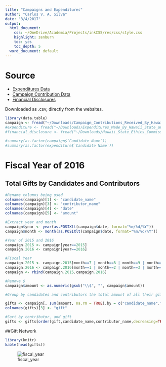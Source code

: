 ```yaml
---
title: "Campaigns and Expenditures"
author: "Carlos V. A. Silva"
date: "3/4/2017"
output:
  html_document:
    css: ~/OneDrive/Academia/Projects/inkCSS/res/css/style.css
    highlight: zenburn  
    toc: yes
    toc_depth: 5
  word_document: default
---
```


# Source

 * [Expenditures Data](http://ags.hawaii.gov/campaign/cc/view-searchable-data/expenditures-made/)
 * [Campaign Contribution Data](http://ags.hawaii.gov/campaign/cc/view-searchable-data/campaign-contributions-received/)
 * [Financial Disclosures](http://ethics.hawaii.gov/2016-legislator-financial/)
 
Downloaded as .csv, directly from the websites.

```r
library(data.table)
campaign <- fread("~/Downloads/Campaign_Contributions_Received_By_Hawaii_State_and_County_Candidates_From_November_8__2006_Through_November_8__2016.csv")
#expenditure <- fread("~/Downloads/Expenditures_Made_By_Hawaii_State_and_County_Candidates_From_November_8__2006_Through_November_8__2016.csv")
#financial_disclosure <- fread("~/Downloads/Hawaii_State_Ethics_Commission_s_2016_Legislator_Financial_Disclosure.csv")

```

```r
#summary(as.factor(campaign$`Candidate Name`))
#summary(as.factor(expenditure$`Candidate Name`))
```

# Fiscal Year of 2016

## Total Gifts by Candidates and Contributors

```r
#Rename columns being used
colnames(campaign)[1] <- "candidate_name"
colnames(campaign)[3] <- "contributor_name"
colnames(campaign)[4] <- "date"
colnames(campaign)[5] <- "amount"

#Extract year and month
campaign$year <- year(as.POSIXlt(campaign$date, format="%m/%d/%Y"))
campaign$month <- month(as.POSIXlt(campaign$date, format="%m/%d/%Y"))

#Year of 2015 and 2016
campaign.2015 <- campaign[year==2015]
campaign.2016 <- campaign[year==2016]

#Fiscal Year
campaign.2015 <- campaign.2015[month==7 | month==8 | month==9 | month==10 | month==11 | month==12]
campaign.2016 <- campaign.2016[month==1 | month==2 | month==3 | month==4 | month==5 | month==6]
campaign <- rbind(campaign.2015,campaign.2016)

#Remove $
campaign$amount <- as.numeric(gsub("\\$", "", campaign$amount))

#Group by candidates and contributors the total amount of all their gifts in 2016, 

gifts <- campaign[, sum(amount, na.rm = TRUE),by = c("candidate_name","contributor_name")]
colnames(gifts)[3] <- "gift"

#Sort by contributor, and gift
gifts <- gifts[order(gift,candidate_name,contributor_name,decreasing=TRUE),]

```

##Gift Network

```r
library(knitr)
kable(head(gifts))
```


![fiscal_year](/Users/carlos/Desktop/fiscal_year.png)

